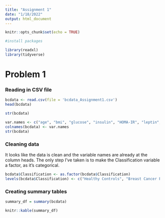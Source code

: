 ```yaml
---
title: "Assignment 1"
date: "1/18/2022"
output: html_document
---
```


```r
knitr::opts_chunk$set(echo = TRUE)

#install packages

library(readxl)
library(tidyverse)
```

# Problem 1
### Reading in CSV file
```r
bcdata <- read.csv(file = 'bcdata_Assignment1.csv')
head(bcdata)

str(bcdata)
```

```r
var.names <- c("age", "bmi", "glucose", "insulin", "HOMA-IR", "leptin", "adiponectin", "resistin", "MCP-1", "Classification")
colnames(bcdata) <- var.names
str(bcdata)
```

### Cleaning data

It looks like the data is clean and the variable names are already at the column heads. The only step I've taken is to make the Classification variable a factor, as it's categorical.

```r
bcdata$Classification <- as.factor(bcdata$Classification)
levels(bcdata$Classification) <- c("Healthy Controls", "Breast Cancer Patients")
```

### Creating summary tables 

```r
summary_df = summary(bcdata)

knitr::kable(summary_df)
```



